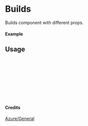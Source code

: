 
<Meta of={Builds} title="Azure/General/Builds" />

# Builds

Builds component with different props.

#### Example

<Canvas of={Builds.Primary} />

## Usage

```ts
import { Builds } from "yadl-ui";

const Example = () => {
  return (
      <Builds />
  );
};

export default Example;
```

#### Credits
[Azure/General](https://learn.microsoft.com/en-us/azure/architecture/icons/)
